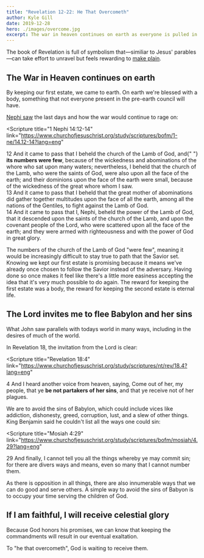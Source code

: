 ```yaml
---
title: "Revelation 12-22: He That Overcometh"
author: Kyle Gill
date: 2019-12-28
hero: ./images/overcome.jpg
excerpt: The war in heaven continues on earth as everyone is pulled in opposite directions towards good and evil.
---
```


The book of Revelation is full of symbolism that—similiar to Jesus' parables—can take effort to unravel but feels rewarding to [make plain](https://www.churchofjesuschrist.org/study/scriptures/bofm/2-ne/25.4?lang=eng).

## The War in Heaven continues on earth

By keeping our first estate, we came to earth. On earth we're blessed with a body, something that not everyone present in the pre-earth council will have.

[Nephi saw](https://www.churchofjesuschrist.org/study/scriptures/bofm/1-ne/14.12-14?lang=eng) the last days and how the war would continue to rage on:

<Scripture
  title="1 Nephi 14:12-14"
  link="https://www.churchofjesuschrist.org/study/scriptures/bofm/1-ne/14.12-14?lang=eng"
>
  12 And it came to pass that I beheld the church of the Lamb of God, and{" "}
  <b>its numbers were few</b>, because of the wickedness and abominations of the
  whore who sat upon many waters; nevertheless, I beheld that the church of the
  Lamb, who were the saints of God, were also upon all the face of the earth;
  and their dominions upon the face of the earth were small, because of the
  wickedness of the great whore whom I saw. <br />
  13 And it came to pass that I beheld that the great mother of abominations did
  gather together multitudes upon the face of all the earth, among all the nations
  of the Gentiles, to fight against the Lamb of God. <br />
  14 And it came to pass that I, Nephi, beheld the power of the Lamb of God,
  that it descended upon the saints of the church of the Lamb, and upon the
  covenant people of the Lord, who were scattered upon all the face of the
  earth; and they were armed with righteousness and with the power of God in
  great glory.
</Scripture>

The numbers of the church of the Lamb of God "were few", meaning it would be increasingly difficult to stay true to path that the Savior set. Knowing we kept our first estate is promising because it means we've already once chosen to follow the Savior instead of the adversary. Having done so once makes it feel like there's a little more easiness accepting the idea that it's very much possible to do again. The reward for keeping the first estate was a body, the reward for keeping the second estate is eternal life.

## The Lord invites me to flee Babylon and her sins

What John saw parallels with todays world in many ways, including in the desires of much of the world.

In Revelation 18, the invitation from the Lord is clear:

<Scripture
  title="Revelation 18:4"
  link="https://www.churchofjesuschrist.org/study/scriptures/nt/rev/18.4?lang=eng"
>
  4 And I heard another voice from heaven, saying, Come out of her, my people,
  that ye <b>be not partakers of her sins</b>, and that ye receive not of her
  plagues.
</Scripture>

We are to avoid the sins of Babylon, which could include vices like addiction, dishonesty, greed, corruption, lust, and a slew of other things. King Benjamin said he couldn't list all the ways one could sin:

<Scripture
  title="Mosiah 4:29"
  link="https://www.churchofjesuschrist.org/study/scriptures/bofm/mosiah/4.29?lang=eng"
>
  29 And finally, I cannot tell you all the things whereby ye may commit sin;
  for there are divers ways and means, even so many that I cannot number them.
</Scripture>

As there is opposition in all things, there are also innumerable ways that we can do good and serve others. A simple way to avoid the sins of Babyon is to occupy your time serving the children of God.

## If I am faithful, I will receive celestial glory

Because God honors his promises, we can know that keeping the commandments will result in our eventual exaltation.

To "he that overcometh", God is waiting to receive them.
